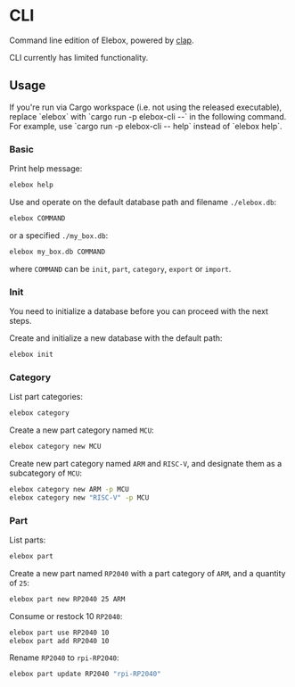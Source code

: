 
# CLI

Command line edition of Elebox, powered by [clap](https://docs.rs/clap/latest/clap/).

<Box mt={4}>
  <Alert severity="warning">CLI currently has limited functionality.</Alert>
</Box>

## Usage

<Box mt={4}>
  <Alert severity="info">
    If you're run via Cargo workspace (i.e. not using the released executable),
    replace `elebox` with `cargo run -p elebox-cli --` in the following command.
    For example, use `cargo run -p elebox-cli -- help` instead of `elebox help`.
  </Alert>
</Box>

### Basic

Print help message:

```bash copy
elebox help
```

Use and operate on the default database path and filename `./elebox.db`:

```bash copy
elebox COMMAND
```

or a specified `./my_box.db`:

```bash copy
elebox my_box.db COMMAND
```

where `COMMAND` can be `init`, `part`, `category`, `export` or `import`.

### Init

You need to initialize a database before you can proceed with the next steps.

Create and initialize a new database with the default path:

```bash copy
elebox init
```

### Category

List part categories:

```bash copy
elebox category
```

Create a new part category named `MCU`:

```bash copy
elebox category new MCU
```

Create new part category named `ARM` and `RISC-V`, and designate them as a subcategory of `MCU`:

```bash copy
elebox category new ARM -p MCU
elebox category new "RISC-V" -p MCU
```

### Part

List parts:

```bash copy
elebox part
```

Create a new part named `RP2040` with a part category of `ARM`, and a quantity of `25`:

```bash copy
elebox part new RP2040 25 ARM
```

Consume or restock 10 `RP2040`:

```bash copy
elebox part use RP2040 10
elebox part add RP2040 10
```

Rename `RP2040` to `rpi-RP2040`:

```bash copy
elebox part update RP2040 "rpi-RP2040"
```
